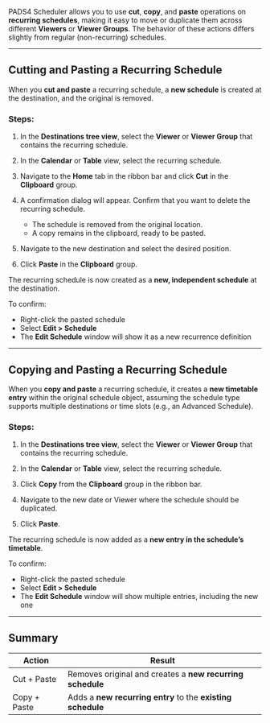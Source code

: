 PADS4 Scheduler allows you to use **cut**, **copy**, and **paste** operations on **recurring schedules**, making it easy to move or duplicate them across different **Viewers** or **Viewer Groups**. The behavior of these actions differs slightly from regular (non-recurring) schedules.

---

## Cutting and Pasting a Recurring Schedule

When you **cut and paste** a recurring schedule, a **new schedule** is created at the destination, and the original is removed.

### Steps:

1. In the **Destinations tree view**, select the **Viewer** or **Viewer Group** that contains the recurring schedule.

2. In the **Calendar** or **Table** view, select the recurring schedule.

3. Navigate to the **Home** tab in the ribbon bar and click **Cut** in the **Clipboard** group.

4. A confirmation dialog will appear. Confirm that you want to delete the recurring schedule.

   - The schedule is removed from the original location.
   - A copy remains in the clipboard, ready to be pasted.

5. Navigate to the new destination and select the desired position.

6. Click **Paste** in the **Clipboard** group.

The recurring schedule is now created as a **new, independent schedule** at the destination.

To confirm:
- Right-click the pasted schedule
- Select **Edit > Schedule**
- The **Edit Schedule** window will show it as a new recurrence definition

---

## Copying and Pasting a Recurring Schedule

When you **copy and paste** a recurring schedule, it creates a **new timetable entry** within the original schedule object, assuming the schedule type supports multiple destinations or time slots (e.g., an Advanced Schedule).

### Steps:

1. In the **Destinations tree view**, select the **Viewer** or **Viewer Group** that contains the recurring schedule.

2. In the **Calendar** or **Table** view, select the recurring schedule.

3. Click **Copy** from the **Clipboard** group in the ribbon bar.

4. Navigate to the new date or Viewer where the schedule should be duplicated.

5. Click **Paste**.

The recurring schedule is now added as a **new entry in the schedule’s timetable**.

To confirm:
- Right-click the pasted schedule
- Select **Edit > Schedule**
- The **Edit Schedule** window will show multiple entries, including the new one

---

## Summary

| Action         | Result                                                        |
|----------------|---------------------------------------------------------------|
| Cut + Paste    | Removes original and creates a **new recurring schedule**     |
| Copy + Paste   | Adds a **new recurring entry** to the **existing schedule**   |

